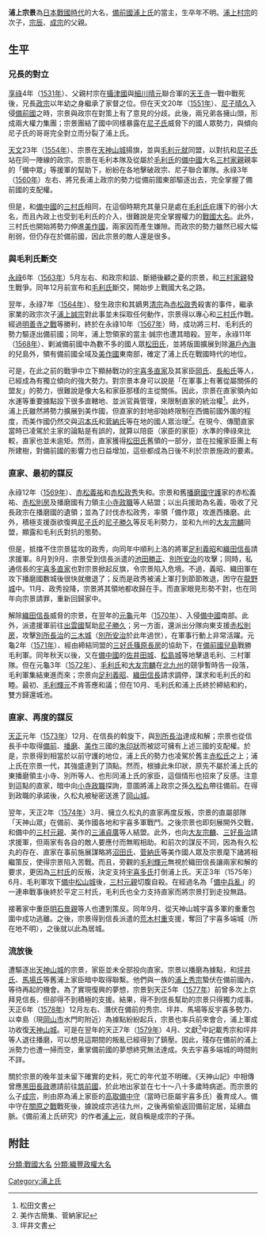 {{japanese|japanese=浦上宗景|kana=うらがみ むねかげ|romaji=Uragami Munekage}}

'''浦上宗景'''為[[日本戰國時代|日本戰國時代]]的大名，[[備前國|備前國]][[浦上氏|浦上氏]]的當主，生卒年不明。[[浦上村宗|浦上村宗]]的次子，[[浦上宗辰|宗辰]]、[[浦上成宗|成宗]]的父親。

==生平==

===兄長的對立===

[[享祿|享祿]]4年（[[1531年|1531年]]）、父親村宗在[[攝津國|攝津國]]與[[細川晴元|細川晴元]]聯合軍的[[天王寺|天王寺]]一戰中戰死後，兄長[[浦上政宗|政宗]]以年幼之身繼承了家督之位。但在天文20年（[[1551年|1551年]]）、[[尼子晴久|尼子晴久]]入侵[[備前國|備前國]]之時，宗景與政宗在對策上有了意見的分歧。此後，兩兄弟各擁山頭，形成兩大權力集團；宗景團結了國中同樣暴露在[[尼子氏|尼子氏]]威脅下的國人眾勢力，與傾向尼子氏的哥哥完全對立而分裂了浦上氏。

[[天文|天文]]23年（[[1554年|1554年]]）、宗景在[[天神山城|天神山城]]揚旗，並與[[毛利元就|毛利元就]]同盟，以對抗和[[尼子氏|尼子氏]]站在同一陣線的政宗。宗景在毛利本隊及從屬於[[毛利氏|毛利氏]]的[[備中國|備中國]]大名[[三村家親|三村家親]]親率的「備中眾」等援軍的幫助下，紛紛在各地擊破政宗、尼子聯合軍隊。永祿3年（[[1560年|1560年]]）左右、將兄長浦上政宗的勢力從備前國東部驅逐出去，完全掌握了備前國的支配權。

但是，和[[備中國|備中國]]的[[三村氏|三村氏]]相同，在這個時期充其量只是處在[[毛利氏|毛利氏]]庇護下的弱小大名，而且內政上也受到毛利氏的介入，很難說是完全掌握權力的[[戰國大名|戰國大名]]。此外，三村氏也開始將勢力伸進[[美作國|美作國]]，兩家因而產生嫌隙。而政宗的勢力雖然已經大幅削弱，但仍存在於備前國，因此宗景的敵人還是很多。

===與毛利氏斷交===

[[永祿|永祿]]6年（[[1563年|1563年]]）5月左右、和政宗和談、斷絕後顧之憂的宗景，和[[三村家親|三村家親]]發生戰爭。同年12月前宣布和[[毛利氏|毛利氏]]斷交，開始步上戰國大名之路。

翌年，永祿7年（[[1564年|1564年]]）、發生政宗和其嫡男[[浦上清宗|清宗]]為[[赤松政秀|赤松政秀]]殺害的事件，繼承家業的政宗次子[[浦上誠宗|浦上誠宗]]對此事並未採取任何動作，宗景得以專心和[[三村氏|三村氏]]作戰。經過[[明善寺之戰|明善寺之戰]]等勝利，終於在永祿10年（[[1567年|1567年]]）時，成功將三村、毛利氏的勢力驅逐出備前國；同年，浦上惣領家的當主‧誠宗也遭其暗殺。翌年，永祿11年（[[1568年|1568年]]）、剿滅備前國中為數不多的國人眾[[松田氏|松田氏]]，並將版圖擴展到除[[瀨戶內海|瀨戶內海]]的兒島外，領有備前國全域及[[美作國|美作國]]東南部，確定了浦上氏在戰國時代的地位。

可是，在此之前的戰爭中立下顯赫戰功的[[宇喜多直家|宇喜多直家]]及其家臣[[岡氏|岡氏]]、[[長船氏|長船氏]]等人，已經成為有獨立傾向的強大勢力。對宗景本身可以說是「在軍事上有著從屬關係的盟友」的勢力，很難說是像大名和家臣那樣的主從關係。因此，宗景在直家領內如水運等重要據點設下很多直轄地、並派官員管理，來限制直家的統治權<ref>松田文書</ref>。此外，浦上氏雖然將勢力擴展到美作國，但直家的封地卻始終限制在西備前國外圍的程度，而美作國仍然交與[[沼本氏|沼本氏]]和[[菅納氏|菅納氏]]等在地的國人眾治理<ref>美作古簡集、菅納家記</ref>。在現今、傳聞直家當時已凌駕於主家的論點是有誤的，就算以陪臣（家臣的家臣）水準的俸祿來比較，直家也並未逾矩。然而，直家獲得[[松田氏|松田氏]]舊領的一部分，並在拉攏家臣團上有所建樹，對備前國的影響力也日益增加，這些都成為日後不利於宗景施政的要素。

===直家、最初的謀反===

永祿12年（[[1569年|1569年]]）、[[赤松義祐|赤松義祐]]和[[赤松政秀|赤松政秀]]失和。宗景和舊[[播磨國|播磨國]][[守護|守護]]家的赤松義祐、[[赤松則房|赤松則房]]及播磨國有力領主[[小寺政職|小寺政職]]等人結盟；以出兵援助為名義，吸收了兄長政宗在播磨國的遺領；並為了討伐赤松政秀，率領「備作眾」攻進西播磨。此外，積極支援亟欲復興[[尼子氏|尼子氏]]的[[尼子勝久|尼子勝久]]等反毛利勢力，並和九州的[[大友宗麟|大友宗麟]]同盟，顯露和毛利氏對抗的態勢。

但是，抵擋不住宗景猛攻的政秀，向同年中順利上洛的將軍[[足利義昭|足利義昭]]和[[織田信長|織田信長]]請求援軍。8月到9月、宗景受到信長派遣的[[池田勝正|池田勝正]]、[[別所安治|別所安治]]的攻擊；同時，私通信長的[[宇喜多直家|宇喜多直家]]也對宗景掀起反旗，令宗景陷入危境。不過，義昭、織田軍在攻下播磨國數城後很快就撤退了；反而是政秀被浦上軍打到節節敗退，困守在[[龍野城|龍野城]]中。11月、政秀投降，宗景將其領地都收歸在手。而直家眼見形勢不對，也在同年向宗景請罪，重新回歸家中。

解除[[織田信長|織田信長]]威脅的宗景，在翌年的[[元龜|元龜]]元年（[[1570年|1570年]]）、入侵[[備中國|備中國]]南部。此外，派遣援軍前往[[出雲國|出雲國]]幫助[[尼子勝久|尼子勝久]]；另一方面，還派出分隊向東支援[[赤松則房|赤松則房]]，攻擊[[別所長治|別所長治]]的[[三木城|三木城]]（[[別所安治|別所安治]]於此年過世），在軍事行動上非常活躍。元龜2年（[[1571年|1571年]]）、經由締結同盟的[[三好氏|三好氏]][[篠原長房|篠原長房]]的協助下，在[[備前國|備前國]][[兒島|兒島]]戰勝毛利軍。同年秋天以後，又在[[備中國|備中國]]的[[佐井田城|佐井田城]]、[[松島城|松島城]]等地擊退毛利、三村軍隊。但在元龜3年（[[1572年|1572年]]）、[[毛利氏|毛利氏]]和[[大友宗麟|大友宗麟]]在[[北九州|北九州]]的競爭暫時告一段落，毛利軍集結東進而來；宗景向[[足利義昭|足利義昭]]、[[織田信長|織田信長]]請求調停，謀求和毛利氏的和睦。最初、[[毛利輝元|毛利輝元]]不肯答應和議；但在10月、毛利氏和浦上氏終於締結和約，雙方歸還城池。

===直家、再度的謀反===

[[天正_(日本)|天正]]元年（[[1573年|1573年]]）12月、在信長的斡旋下，與[[別所長治|別所長治]]達成和解；宗景也從信長手中取得[[备前国|備前]]、[[播磨国|播磨]]、[[美作国|美作]]三國的[[朱印狀|朱印狀]]而被認可擁有上述三國的支配權。於是，宗景得到相當於以前守護的地位，浦上氏的勢力也凌駕於舊主[[赤松氏|赤松氏]]之上；浦上氏在宗景一代，其強盛達到了頂點。然而，根據此朱印狀，原先不屬於浦上氏的東播磨領主小寺、別所等人、也形同浦上氏的家臣，這個情形也招來了反感。注意到這點的直家，暗中向[[小寺政職|小寺政職]]探詢，意圖將浦上政宗之孫[[浦上久松丸|久松丸]]帶往備前。在得到政職的承諾後，久松丸被秘密送進了[[岡山城|岡山城]]。

翌年，天正2年（[[1574年|1574年]]）3月、擁立久松丸的直家再度反叛，宗景的直屬部隊「天神山眾」在備前、美作國各地和宇喜多軍戰鬥。之後宗景也即刻展開外交戰，和備中的[[三村元親|三村元親]]、美作的[[三浦貞廣|三浦貞廣]]等人結盟。此外，也向[[大友宗麟|大友宗麟]]、[[三好長治|三好長治]]請求援軍，但兩家有各自的敵人要應付而無暇相助。和前次的謀反不同，因為有久松丸的存在、直家在事前施展謀略將[[沼田氏|沼田氏]]、[[菅納氏|菅納氏]]等美作國人眾及宗景麾下諸將相繼策反，使得宗景陷入苦戰。而且，旁觀的[[毛利輝元|毛利輝元]]無視於織田信長讓兩家和解的要求，更因為[[三村氏|三村氏]]的反叛，決定支持[[宇喜多氏|宇喜多氏]]打倒浦上氏。天正3年（1575年）6月、毛利軍攻下[[備中松山城|備中松山城]]後，[[三村元親|三村元親]]切腹自殺。在經過名為「[[備中兵亂|備中兵亂]]」的一連串戰事後終於平定三村氏，毛利氏也全力支持直家而將宗景打到走投無路。

接著家中重臣[[明石景親|明石景親]]等人也遭到策反。同年9月、從天神山城宇喜多軍的重重包圍中成功逃離。之後，宗景得到信長派遣的[[荒木村重|荒木村重]]支援，奪回了宇喜多端城（所在地不明），之後就以此為居城。

===流放後===

遭驅逐出[[天神山城|天神山城]]的宗景，家臣並未全部投向直家。宗景以播磨為據點，和[[坪井氏|坪井氏]]、[[馬場氏|馬場氏]]等舊浦上家臣暗中取得聯繫。他們與一族的[[浦上秀宗|浦上秀宗]]蟄伏在備前國內，等待再起的機會。為了實現復興的夢想，宗景到天正5年（[[1577年|1577年]]）前曾多次上京拜見信長，但卻得不到積極的支援。結果，得不到信長幫助的宗景只得獨力成事。天正6年（[[1578年|1578年]]）12月左右、潛伏在備前的秀宗、坪井、馬場等反宇喜多勢力、以幸島（現[[岡山市|岡山市]]水門町附近）為據點紛紛起兵，宗景也率兵前來會合，浦上軍成功收復[[天神山城|天神山城]]。可是在翌年的天正7年（[[1579年|1579年]]）4月、文獻<ref>坪井文書</ref>中記載秀宗和坪井等人退往播磨，可以想見這期間的叛亂已經得到了鎮壓。因此，殘存在備前的浦上派勢力也遭一掃而空，重掌備前國的夢想終究無法達成。失去宇喜多端城的時間則不詳。

關於宗景的晚年並未留下確實的史料，死亡的年代並不明確。《天神山記》中相傳曾應[[黑田長政|黑田長政]]邀請前往[[筑前國|筑前國]]，於此地出家並在七十～八十多歲時病逝。而宗景的么子[[浦上成宗|成宗]]，則由原為浦上家臣的[[高取備中守|高取備中守]]（當時已臣屬宇喜多氏）養育成人。備中守在[[關原之戰|關原之戰]]戰死後，據說成宗逃往九州，之後再偷偷返回備前定居，延續血脈。《備前浦上氏研究》的作者[[浦上元|浦上元]]，就自稱是成宗的子孫。

==附註==

<div class="references-small"> <references /> </div>

[[分類:戰國大名|分類:戰國大名]]
[[分類:織豐政權大名|分類:織豐政權大名]]
[[Category:浦上氏|Category:浦上氏]]